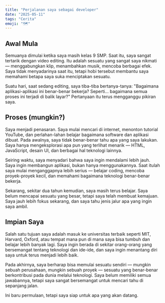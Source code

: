 ```yaml
---
title: "Perjalanan saya sebagai developer"
date: "2025-05-11"
tags: "Cerita"
emoji: "🗺️"
---
```


## Awal Mula

Semuanya dimulai ketika saya masih kelas 9 SMP. Saat itu, saya sangat tertarik dengan video editing. Itu adalah sesuatu yang sangat saya nikmati — menggabungkan klip, menambahkan musik, mencoba berbagai efek. Saya tidak menyadarinya saat itu, tetapi hobi tersebut membantu saya memahami betapa saya suka menciptakan sesuatu.

Suatu hari, saat sedang editing, saya tiba-tiba bertanya-tanya:
"Bagaimana aplikasi-aplikasi ini benar-benar bekerja? Seperti... bagaimana semua proses ini terjadi di balik layar?"
Pertanyaan itu terus mengganggu pikiran saya.

## Proses (mungkin?)

Saya menjadi penasaran. Saya mulai mencari di internet, menonton tutorial YouTube, dan perlahan-lahan belajar bagaimana software dan aplikasi dibuat. Pada awalnya, saya tidak benar-benar tahu apa yang saya lakukan. Saya hanya mengeksplorasi apa pun yang terlihat menarik — HTML, JavaScript, desain UI, dan berbagai hal teknologi lainnya.

Seiring waktu, saya menyadari bahwa saya ingin mendalami lebih jauh. Saya ingin membangun aplikasi, bukan hanya menggunakannya. Saat itulah saya mulai menganggapnya lebih serius — belajar coding, mencoba proyek-proyek kecil, dan memahami bagaimana teknologi benar-benar bekerja.

Sekarang, sekitar dua tahun kemudian, saya masih terus belajar. Saya belum mencapai sesuatu yang besar, tetapi saya telah membuat kemajuan. Saya jauh lebih fokus sekarang, dan saya tahu jenis jalur apa yang ingin saya ambil.

## Impian Saya

Salah satu tujuan saya adalah masuk ke universitas terbaik seperti MIT, Harvard, Oxford, atau tempat mana pun di mana saya bisa tumbuh dan belajar lebih banyak lagi. Saya ingin berada di sekitar orang-orang yang bersemangat tentang teknologi dan ide-ide, dan saya ingin menantang diri saya untuk terus menjadi lebih baik.

Pada akhirnya, saya berharap bisa memulai sesuatu sendiri — mungkin sebuah perusahaan, mungkin sebuah proyek — sesuatu yang benar-benar berkontribusi pada dunia melalui teknologi. Saya belum memiliki semua jawabannya, tetapi saya sangat bersemangat untuk mencari tahu di sepanjang jalan.

Ini baru permulaan, tetapi saya siap untuk apa yang akan datang.